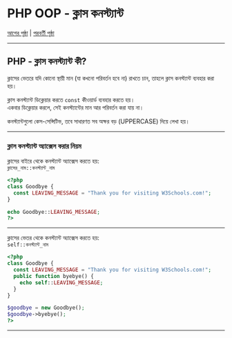 # PHP OOP - ক্লাস কনস্ট্যান্ট

[আগের পৃষ্ঠা](php_oop_inheritance.asp) | [পরবর্তী পৃষ্ঠা](php_oop_classes_abstract.asp)

---

## PHP - ক্লাস কনস্ট্যান্ট কী?

ক্লাসের ভেতরে যদি কোনো স্থায়ী মান (যা কখনো পরিবর্তন হবে না) রাখতে চান, তাহলে ক্লাস কনস্ট্যান্ট ব্যবহার করা হয়।

ক্লাস কনস্ট্যান্ট ডিক্লেয়ার করতে `const` কীওয়ার্ড ব্যবহার করতে হয়।  
একবার ডিক্লেয়ার করলে, সেই কনস্ট্যান্টের মান আর পরিবর্তন করা যায় না।

কনস্ট্যান্টগুলো কেস-সেন্সিটিভ, তবে সাধারণত সব অক্ষর বড় (UPPERCASE) দিয়ে লেখা হয়।

---

### ক্লাস কনস্ট্যান্ট অ্যাক্সেস করার নিয়ম

ক্লাসের বাইরে থেকে কনস্ট্যান্ট অ্যাক্সেস করতে হয়:  
`ক্লাসের_নাম::কনস্ট্যান্ট_নাম`

```php
<?php
class Goodbye {
  const LEAVING_MESSAGE = "Thank you for visiting W3Schools.com!";
}

echo Goodbye::LEAVING_MESSAGE;
?>
```

---

ক্লাসের ভেতর থেকে কনস্ট্যান্ট অ্যাক্সেস করতে হয়:  
`self::কনস্ট্যান্ট_নাম`

```php
<?php
class Goodbye {
  const LEAVING_MESSAGE = "Thank you for visiting W3Schools.com!";
  public function byebye() {
    echo self::LEAVING_MESSAGE;
  }
}

$goodbye = new Goodbye();
$goodbye->byebye();
?>
```

---
